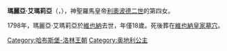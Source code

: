 {{Multiple issues|
{{Expand language|1=en|time=2020-11-21T15:38:37+00:00}}
{{Unreferenced|time=2020-11-21T15:38:37+00:00}}
}}
{{Infobox royalty
| name         = 瑪麗亞·艾瑪莉亞
| image        = Maria Amalia of Habsburg-Lorraine (1780-1798).JPG
| birth_date   = {{birth date|1780|10|17|df=y}}
| birth_place  = [[佛羅倫斯|佛羅倫斯]]
| death_date   = {{Death date and age|1798|12|25|1780|10|17|df=y}}
| death_place  = [[維也納|維也納]]
| burial_place = [[皇家墓穴_(維也納)|維也納皇家墓穴]]
| full name    = Maria Amalia Josephe Johanna Katharina Theresia
| house        = [[哈布斯堡-洛林皇朝|哈布斯堡-洛林皇朝]]
| father       = [[利奥波德二世_(神圣罗马帝国)|神聖羅馬皇帝利奧波德二世]]
| mother       = [[瑪麗亞·路易莎_(西班牙)|西班牙的瑪麗亞·路易莎]]
}}
'''瑪麗亞·艾瑪莉亞'''（{{lang-de|Maria Amalia}}，{{bd|1780年|10月15日|1798年|12月25日}}），神聖羅馬皇帝[[利奥波德二世_(神圣罗马帝国)|利奧波德二世]]的第四女。

1798年，瑪麗亞·艾瑪莉亞於[[維也納|維也納]]去世，年僅18歲。死後葬在[[皇家墓穴_(維也納)|維也納皇家墓穴]]。

[[Category:哈布斯堡-洛林王朝|Category:哈布斯堡-洛林王朝]]
[[Category:奥地利公主|Category:奥地利公主]]